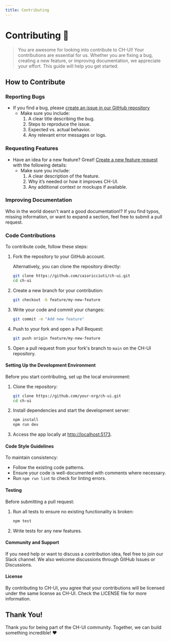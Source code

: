 ```yaml
---
title: Contributing
---
```


# Contributing 🙌

> You are awesome for looking into contribute to CH-UI! Your contributions are essential for us. Whether you are fixing a bug, creating a new feature, or improving documentation, we appreciate your effort. This guide will help you get started.

## How to Contribute

### Reporting Bugs

- If you find a bug, please [create an issue in our GitHub repository](https://github.com/caioricciuti/ch-ui/issues/new?assignees=&labels=&projects=&template=bug.yml)
  - Make sure you include:
    1. A clear title describing the bug.
    2. Steps to reproduce the issue.
    3. Expected vs. actual behavior.
    4. Any relevant error messages or logs.

### Requesting Features

- Have an idea for a new feature? Great! [Create a new feature request](https://github.com/caioricciuti/ch-ui/issues/new?assignees=&labels=&projects=&template=feature.yml) with the following details:
  - Make sure you include:
    1. A clear description of the feature.
    2. Why it’s needed or how it improves CH-UI.
    3. Any additional context or mockups if available.

### Improving Documentation

Who in the world doesn't want a good documentation!? If you find typos, missing information, or want to expand a section, feel free to submit a pull request.

### Code Contributions

To contribute code, follow these steps:

1. Fork the repository to your GitHub account.

   Alternatively, you can clone the repository directly:

   ```bash copy
   git clone https://github.com/caioricciuti/ch-ui.git
   cd ch-ui
   ```

2. Create a new branch for your contribution:

   ```bash copy
   git checkout -b feature/my-new-feature
   ```

3. Write your code and commit your changes:

   ```bash copy
   git commit -m "Add new feature"
   ```

4. Push to your fork and open a Pull Request:

   ```bash copy
   git push origin feature/my-new-feature
   ```

5. Open a pull request from your fork's branch to `main` on the CH-UI repository.

#### Setting Up the Development Environment

Before you start contributing, set up the local environment:

1. Clone the repository:

   ```bash copy
   git clone https://github.com/your-org/ch-ui.git
   cd ch-ui
   ```

2. Install dependencies and start the development server:

   ```bash copy
   npm install
   npm run dev
   ```

3. Access the app locally at [http://localhost:5173](http://localhost:5173).

#### Code Style Guidelines

To maintain consistency:

- Follow the existing code patterns.
- Ensure your code is well-documented with comments where necessary.
- Run `npm run lint` to check for linting errors.

#### Testing

Before submitting a pull request:

1. Run all tests to ensure no existing functionality is broken:

   ```bash copy
   npm test
   ```

2. Write tests for any new features.

#### Community and Support

If you need help or want to discuss a contribution idea, feel free to join our Slack channel. We also welcome discussions through GitHub Issues or Discussions.

#### License

By contributing to CH-UI, you agree that your contributions will be licensed under the same license as CH-UI. Check the LICENSE file for more information.

## Thank You!

Thank you for being part of the CH-UI community. Together, we can build something incredible! ❤️
